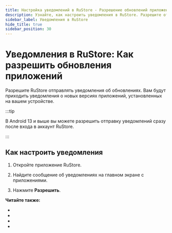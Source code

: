 ```yaml
---
title: Настройка уведомлений в RuStore - Разрешение обновлений приложений
description: Узнайте, как настроить уведомления в RuStore. Разрешите отправку уведомлений о новых версиях приложений и обновлениях. Инструкция для Android 13 и выше.
sidebar_label: Уведомления в RuStore
hide_title: true
sidebar_position: 30
---
```


# Уведомления в RuStore: Как разрешить обновления приложений

Разрешите RuStore отправлять уведомления об обновлениях. Вам будут приходить уведомления о новых версиях приложений, установленных на вашем устройстве.

:::tip

В Android 13 и выше вы можете разрешить отправку уведомлений сразу после входа в аккаунт RuStore.

:::

## Как настроить уведомления

1. Откройте приложение RuStore.

2. Найдите сообщение об уведомлениях на главном экране с приложениями.

3. Нажмите **Разрешить**.



**Читайте также:**


- 

- 

- 

- 

